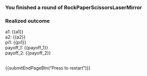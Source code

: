 <h3>You finished a round of RockPaperScissorsLaserMirror</h3>


<h3>Realized outcome</h3>
<p>
a1: {{a1}}<br>
a2: {{a2}}<br>
pi1: {{pi1}}<br>
payoff_1: {{payoff_1}}<br>
payoff_2: {{payoff_2}}
</p>

<br>
{{submitEndPageBtn("Press to restart")}}
